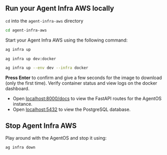 ## Run your Agent Infra AWS locally

`cd` into the `agent-infra-aws` directory

```bash
cd agent-infra-aws
```

Start your Agent Infra AWS using the following command:

<CodeGroup>

```bash terminal
ag infra up
```

```bash shorthand
ag infra up dev:docker
```

```bash full options
ag infra up --env dev --infra docker
```

</CodeGroup>

**Press Enter** to confirm and give a few seconds for the image to download (only the first time). Verify container status and view logs on the docker dashboard.

- Open [localhost:8000/docs](http://localhost:8000/docs) to view the FastAPI routes for the AgentOS instance.
- Open [localhost:5432](http://localhost:5432) to view the PostgreSQL database.

## Stop Agent Infra AWS

Play around with the AgentOS and stop it using:

<CodeGroup>

```bash terminal
ag infra down
```

</CodeGroup>
